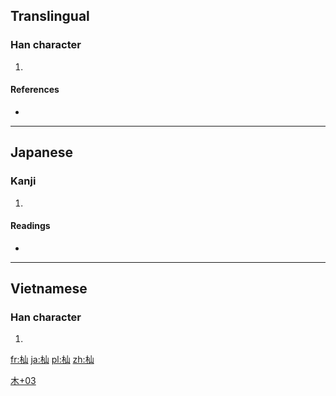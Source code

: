 ==Translingual==

===Han character===
{{Han char|rn=75|rad=木|as=03|sn=7|four=|canj=木山 (DU), X木山 (XDU)}}

# {{defn|Han|sort=木03}}

====References====
* {{Han ref|kx=0513.011|dkj=14488|dj=0898.100|hdz=80019.120|uh=6763|ud=26467}}

----

==Japanese==

===Kanji===
{{ja-kanji|grade=|rs=木03}}

# {{defn|lang=ja|sort=木03}}

====Readings====
* {{ja-readings|on=|kun=[[そま]] (soma)}}

[[Category:Japanese-only CJKV Characters|木+03]]<!--Doesn't appear to be Japanese only as it shows up in the Vietnamese Nom Foundation database-->

----

==Vietnamese==

===Han character===
{{vi-hantu|[[sơn]]|rs=木03}}

# {{defn|lang=vi|sort=木03}}

[[fr:杣]]
[[ja:杣]]
[[pl:杣]]
[[zh:杣]]